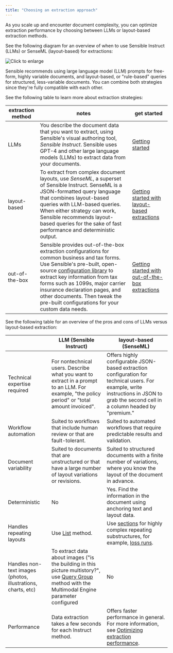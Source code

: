 ```yaml
---
title: "Choosing an extraction approach"
---
```


As you scale up and encounter document complexity, you can optimize extraction performance by choosing between LLMs or layout-based extraction methods.

See the following diagram for an overview of when to use Sensible Instruct (LLMs) or SenseML (layout-based) for extractions: 

![Click to enlarge](/images/document_landscape.png)

Sensible recommends using large language model (LLM) prompts for free-form, highly variable documents, and layout-based, or "rule-based" queries for structured, less-variable documents. You can combine both strategies since they're fully compatible with each other. 

See the following table to learn more about extraction strategies:

| extraction method | notes                                                                                                                                                                                                                                                                                                                                                                                                                    | get started                                                                 |
| ----------------- | ------------------------------------------------------------------------------------------------------------------------------------------------------------------------------------------------------------------------------------------------------------------------------------------------------------------------------------------------------------------------------------------------------------------------ | --------------------------------------------------------------------------- |
| LLMs              | You describe the document data that you want to extract, using Sensible's visual authoring tool, _Sensible Instruct_. Sensible uses GPT-4 and other large language models (LLMs) to extract data from your documents.                                                                                                                                                                                                    | [Getting started](https://sensible-87.mintlify.app/welcome/getting-started)                                 |
| layout-based      | To extract from complex document layouts, use _SenseML_, a superset of Sensible Instruct. SenseML is a JSON-formatted query language that combines layout-based queries with LLM-based queries. When either strategy can work, Sensible recommends layout-based queries for the sake of fast performance and deterministic output.                                                                                       | [Getting started with layout-based extractions](https://sensible-87.mintlify.app/welcome/getting-started)      |
| out-of-the-box    | Sensible provides out-of-the-box extraction configurations for common business and tax forms. Use Sensible's pre-built, open-source [configuration library](https://github.com/sensible-hq/sensible-configuration-library/) to extract key information from tax forms such as 1099s, major carrier insurance declaration pages, and other documents. Then tweak the pre-built configurations for your custom data needs. | [Getting started with out-of-the-box extractions](https://sensible-87.mintlify.app/layout-based-extractions/out-of-the-box-extractions) |

See the following table for an overview of the pros and cons of LLMs versus layout-based extraction:

|                                                              | LLM (Sensible Instruct)                                                                                                                                                  | layout-based (SenseML)                                                                                                                                                               |
| ------------------------------------------------------------ | ------------------------------------------------------------------------------------------------------------------------------------------------------------------------ | ------------------------------------------------------------------------------------------------------------------------------------------------------------------------------------ |
| Technical expertise required                                 | For nontechnical users. Describe what you want to extract in a prompt to an LLM. For example, "the policy period" or "total amount invoiced".                            | Offers highly configurable JSON-based extraction configuration for technical users. For example, write instructions in JSON to grab the second cell in a column headed by "premium." |
| Workflow automation                                          | Suited to workflows that include human review or that are fault-tolerant.                                                                                                | Suited to automated workflows that require predictable results and validation.                                                                                                       |
| Document variability                                         | Suited to documents that are unstructured or that have a large number of layout variations or revisions.                                                                 | Suited to structured documents with a finite number of variations, where you know the layout of the document in advance.                                                             |
| Deterministic                                                | No                                                                                                                                                                       | Yes. Find the information in the document using anchoring text and layout data.                                                                                                      |
| Handles repeating layouts                                    | Use [List](https://sensible-87.mintlify.app/llm-based-extractions/prompt-tips/list-tips) method.                                                                                                                                      | Use [sections](https://sensible-87.mintlify.app/senseml-reference/sections/overview) for highly complex repeating substructures, for example, [loss runs](https://sensible-87.mintlify.app/senseml-reference/sections/overview).                                                                 |
| Handles non-text images (photos, illustrations, charts, etc) | To extract data about images ("is the building in this picture multistory?", use [Query Group](https://sensible-87.mintlify.app/senseml-reference/llm-based-methods/query-group) method with the Multimodal Engine parameter configured | No                                                                                                                                                                                   |
| Performance                                                  | Data extraction takes a few seconds for each Instruct method.                                                                                                            | Offers faster performance in general. For more information, see [Optimizing extraction performance](https://sensible-87.mintlify.app/best-practices/tutorials/optimizing-extraction-performance).                                                              |